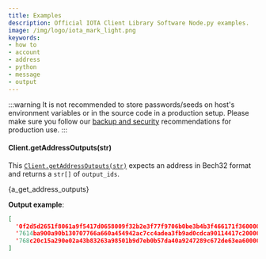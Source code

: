 ```yaml
---
title: Examples
description: Official IOTA Client Library Software Node.py examples.
image: /img/logo/iota_mark_light.png
keywords:
- how to
- account
- address
- python
- message
- output
---
```


:::warning
It is not recommended to store passwords/seeds on host's environment variables or in the source code in a production
setup. Please make sure you follow our [backup and security](https://wiki.iota.org/chrysalis-docs/guides/backup_security)
recommendations for production use.
:::


#### Client.getAddressOutputs(str)

This [`Client.getAddressOutputs(str)`](api_reference#getaddressoutputsaddress-options-promisestring) expects an address in
Bech32 format and returns a `str[]` of `output_ids`.

<CodeBlock className="language-javascript">
  {a_get_address_outputs}
</CodeBlock>

**Output example**:

```json
[
  '0f2d5d2651f8061a9f5417d0658009f32b2e3f77f9706b0be3b4b3f466171f360000',
  '7614ba900a90b130707766a660a454942ac7cc4adea3fb9ad0cdca90114417c20000',
  '768c20c15a290e02a43b83263a98501b9d7eb0b57da40a9247289c672de63ea60000'
]
```
